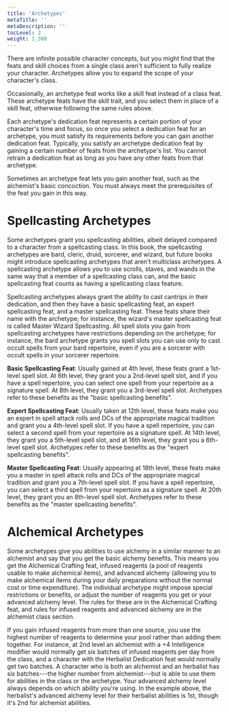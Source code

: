 ```yaml
---
title: 'Archetypes'
metaTitle: ''
metaDescription: ''
tocLevel: 2
weight: 1_300
---
```


There are infinite possible character concepts, but you might find that the feats and skill choices from a single class aren't sufficient to fully realize your character. Archetypes allow you to expand the scope of your character's class.

Occasionally, an archetype feat works like a skill feat instead of a class feat. These archetype feats have the skill trait, and you select them in place of a skill feat, otherwise following the same rules above.

Each archetype's dedication feat represents a certain portion of your character's time and focus, so once you select a dedication feat for an archetype, you must satisfy its requirements before you can gain another dedication feat. Typically, you satisfy an archetype dedication feat by gaining a certain number of feats from the archetype's list. You cannot retrain a dedication feat as long as you have any other feats from that archetype.

Sometimes an archetype feat lets you gain another feat, such as the alchemist's basic concoction. You must always meet the prerequisites of the feat you gain in this way.

# Spellcasting Archetypes

Some archetypes grant you spellcasting abilities, albeit delayed compared to a character from a spellcasting class. In this book, the spellcasting archetypes are bard, cleric, druid, sorcerer, and wizard, but future books might introduce spellcasting archetypes that aren't multiclass archetypes. A spellcasting archetype allows you to use scrolls, staves, and wands in the same way that a member of a spellcasting class can, and the basic spellcasting feat counts as having a spellcasting class feature.

Spellcasting archetypes always grant the ability to cast cantrips in their dedication, and then they have a basic spellcasting feat, an expert spellcasting feat, and a master spellcasting feat. These feats share their name with the archetype; for instance, the wizard's master spellcasting feat is called Master Wizard Spellcasting. All spell slots you gain from spellcasting archetypes have restrictions depending on the archetype; for instance, the bard archetype grants you spell slots you can use only to cast occult spells from your bard repertoire, even if you are a sorcerer with occult spells in your sorcerer repertoire.

**Basic Spellcasting Feat**: Usually gained at 4th level, these feats grant a 1st-level spell slot. At 6th level, they grant you a 2nd-level spell slot, and if you have a spell repertoire, you can select one spell from your repertoire as a signature spell. At 8th level, they grant you a 3rd-level spell slot. Archetypes refer to these benefits as the "basic spellcasting benefits".

**Expert Spellcasting Feat**: Usually taken at 12th level, these feats make you an expert in spell attack rolls and DCs of the appropriate magical tradition and grant you a 4th-level spell slot. If you have a spell repertoire, you can select a second spell from your repertoire as a signature spell. At 14th level, they grant you a 5th-level spell slot, and at 16th level, they grant you a 6th-level spell slot. Archetypes refer to these benefits as the "expert spellcasting benefits".

**Master Spellcasting Feat**: Usually appearing at 18th level, these feats make you a master in spell attack rolls and DCs of the appropriate magical tradition and grant you a 7th-level spell slot. If you have a spell repertoire, you can select a third spell from your repertoire as a signature spell. At 20th level, they grant you an 8th-level spell slot. Archetypes refer to these benefits as the "master spellcasting benefits".

# Alchemical Archetypes

Some archetypes give you abilities to use alchemy in a similar manner to an alchemist and say that you get the basic alchemy benefits. This means you get the Alchemical Crafting feat, infused reagents (a pool of reagents usable to make alchemical items), and advanced alchemy (allowing you to make alchemical items during your daily preparations without the normal cost or time expenditure). The individual archetype might impose special restrictions or benefits, or adjust the number of reagents you get or your advanced alchemy level. The rules for these are in the Alchemical Crafting feat, and rules for infused reagents and advanced alchemy are in the alchemist class section.

If you gain infused reagents from more than one source, you use the highest number of reagents to determine your pool rather than adding them together. For instance, at 2nd level an alchemist with a +4 Intelligence modifier would normally get six batches of infused reagents per day from the class, and a character with the Herbalist Dedication feat would normally get two batches. A character who is both an alchemist and an herbalist has six batches---the higher number from alchemist---but is able to use them for abilities in the class or the archetype. Your advanced alchemy level always depends on which ability you're using. In the example above, the herbalist's advanced alchemy level for their herbalist abilities is 1st, though it's 2nd for alchemist abilities.
